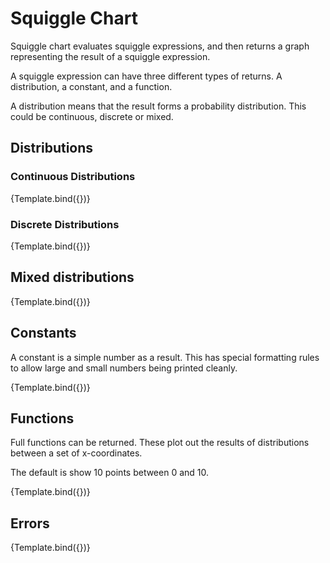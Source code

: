 
<Meta title="Squiggle/SquiggleChart" component={SquiggleChart} />


# Squiggle Chart

Squiggle chart evaluates squiggle expressions, and then returns a graph representing
the result of a squiggle expression.

A squiggle expression can have three different types of returns. A distribution,
a constant, and a function.

A distribution means that the result forms a probability distribution. This
could be continuous, discrete or mixed.

## Distributions

### Continuous Distributions

<Canvas>
  <Story
    name="Normal"
    args={{
      squiggleString: "normal(5,2)",
    }}
  >
    {Template.bind({})}
  </Story>
</Canvas>

### Discrete Distributions

<Canvas>
  <Story
    name="Discrete"
    args={{
      squiggleString: "mm(0, 1, 3, 5, 8, 10, [0.1, 0.8, 0.5, 0.3, 0.2, 0.1])",
    }}
  >
    {Template.bind({})}
  </Story>
</Canvas>

## Mixed distributions

<Canvas>
  <Story
    name="Mixed"
    args={{
      squiggleString:
        "mm(0, 1, 3, 5, 8, normal(8, 1), [0.1, 0.3, 0.4, 0.35, 0.2, 0.8])",
    }}
  >
    {Template.bind({})}
  </Story>
</Canvas>

## Constants

A constant is a simple number as a result. This has special formatting rules
to allow large and small numbers being printed cleanly.

<Canvas>
  <Story
    name="Constant"
    args={{
      squiggleString: "500000000",
    }}
  >
    {Template.bind({})}
  </Story>
</Canvas>

## Functions

Full functions can be returned. These plot out the results of distributions between a set of x-coordinates.

The default is show 10 points between 0 and 10.

<Canvas>
  <Story
    name="Function"
    args={{
      squiggleString: "f(x) = normal(x^2,(x+.1)^1.8)\nf",
    }}
  >
    {Template.bind({})}
  </Story>
</Canvas>

## Errors

<Canvas>
  <Story
    name="Error"
    args={{
      squiggleString: "f(x) = normal(",
    }}
  >
    {Template.bind({})}
  </Story>
</Canvas>

<Props of={SquiggleChart} />
